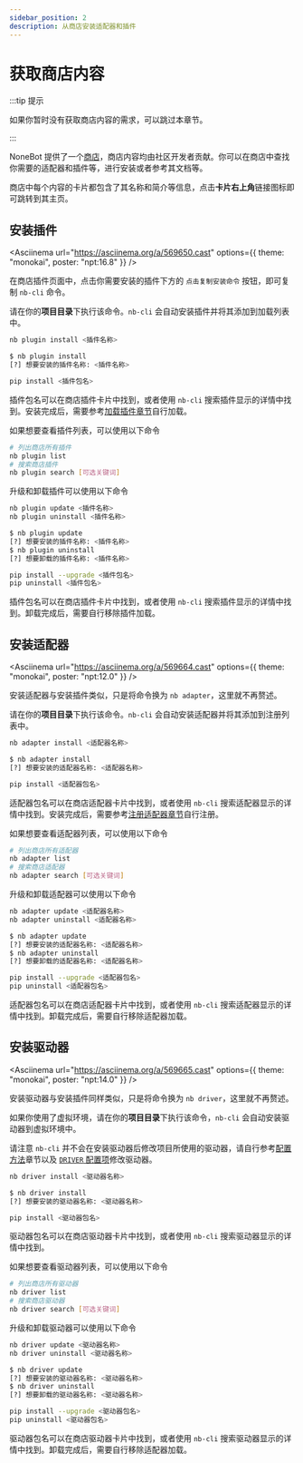 ```yaml
---
sidebar_position: 2
description: 从商店安装适配器和插件
---
```


# 获取商店内容


:::tip 提示

如果你暂时没有获取商店内容的需求，可以跳过本章节。

:::

NoneBot 提供了一个[商店](/store/plugins)，商店内容均由社区开发者贡献。你可以在商店中查找你需要的适配器和插件等，进行安装或者参考其文档等。

商店中每个内容的卡片都包含了其名称和简介等信息，点击**卡片右上角**链接图标即可跳转到其主页。

## 安装插件

<Asciinema
  url="https://asciinema.org/a/569650.cast"
  options={{ theme: "monokai", poster: "npt:16.8" }}
/>

在商店插件页面中，点击你需要安装的插件下方的 `点击复制安装命令` 按钮，即可复制 `nb-cli` 命令。

请在你的**项目目录**下执行该命令。`nb-cli` 会自动安装插件并将其添加到加载列表中。

<Tabs groupId="cli-install">
  <TabItem value="cli" label="使用命令" default>

```bash
nb plugin install <插件名称>
```

  </TabItem>
  <TabItem value="interactive" label="交互式安装">

```bash
$ nb plugin install
[?] 想要安装的插件名称: <插件名称>
```

  </TabItem>
  <TabItem value="pip" label="使用 pip">

```bash
pip install <插件包名>
```

插件包名可以在商店插件卡片中找到，或者使用 `nb-cli` 搜索插件显示的详情中找到。安装完成后，需要参考[加载插件章节](./create-plugin.md#加载插件)自行加载。

  </TabItem>
</Tabs>

如果想要查看插件列表，可以使用以下命令

```bash
# 列出商店所有插件
nb plugin list
# 搜索商店插件
nb plugin search [可选关键词]
```

升级和卸载插件可以使用以下命令

<Tabs groupId="cli-install">
  <TabItem value="cli" label="使用命令" default>

```bash
nb plugin update <插件名称>
nb plugin uninstall <插件名称>
```

  </TabItem>
  <TabItem value="interactive" label="交互式安装">

```bash
$ nb plugin update
[?] 想要安装的插件名称: <插件名称>
$ nb plugin uninstall
[?] 想要卸载的插件名称: <插件名称>
```

  </TabItem>
  <TabItem value="pip" label="使用 pip">

```bash
pip install --upgrade <插件包名>
pip uninstall <插件包名>
```

插件包名可以在商店插件卡片中找到，或者使用 `nb-cli` 搜索插件显示的详情中找到。卸载完成后，需要自行移除插件加载。

  </TabItem>
</Tabs>

## 安装适配器

<Asciinema
  url="https://asciinema.org/a/569664.cast"
  options={{ theme: "monokai", poster: "npt:12.0" }}
/>

安装适配器与安装插件类似，只是将命令换为 `nb adapter`，这里就不再赘述。

请在你的**项目目录**下执行该命令。`nb-cli` 会自动安装适配器并将其添加到注册列表中。

<Tabs groupId="cli-install">
  <TabItem value="cli" label="使用命令" default>

```bash
nb adapter install <适配器名称>
```

  </TabItem>
  <TabItem value="interactive" label="交互式安装">

```bash
$ nb adapter install
[?] 想要安装的适配器名称: <适配器名称>
```

  </TabItem>
  <TabItem value="pip" label="使用 pip">

```bash
pip install <适配器包名>
```

适配器包名可以在商店适配器卡片中找到，或者使用 `nb-cli` 搜索适配器显示的详情中找到。安装完成后，需要参考[注册适配器章节](../advanced/adapter.md#注册适配器)自行注册。

  </TabItem>
</Tabs>

如果想要查看适配器列表，可以使用以下命令

```bash
# 列出商店所有适配器
nb adapter list
# 搜索商店适配器
nb adapter search [可选关键词]
```

升级和卸载适配器可以使用以下命令

<Tabs groupId="cli-install">
  <TabItem value="cli" label="使用命令" default>

```bash
nb adapter update <适配器名称>
nb adapter uninstall <适配器名称>
```

  </TabItem>
  <TabItem value="interactive" label="交互式安装">

```bash
$ nb adapter update
[?] 想要安装的适配器名称: <适配器名称>
$ nb adapter uninstall
[?] 想要卸载的适配器名称: <适配器名称>
```

  </TabItem>
  <TabItem value="pip" label="使用 pip">

```bash
pip install --upgrade <适配器包名>
pip uninstall <适配器包名>
```

适配器包名可以在商店适配器卡片中找到，或者使用 `nb-cli` 搜索适配器显示的详情中找到。卸载完成后，需要自行移除适配器加载。

  </TabItem>
</Tabs>

## 安装驱动器

<Asciinema
  url="https://asciinema.org/a/569665.cast"
  options={{ theme: "monokai", poster: "npt:14.0" }}
/>

安装驱动器与安装插件同样类似，只是将命令换为 `nb driver`，这里就不再赘述。

如果你使用了虚拟环境，请在你的**项目目录**下执行该命令，`nb-cli` 会自动安装驱动器到虚拟环境中。

请注意 `nb-cli` 并不会在安装驱动器后修改项目所使用的驱动器，请自行参考[配置方法](../appendices/config.mdx)章节以及 [`DRIVER` 配置项](../appendices/config.mdx#driver)修改驱动器。

<Tabs groupId="cli-install">
  <TabItem value="cli" label="使用命令" default>

```bash
nb driver install <驱动器名称>
```

  </TabItem>
  <TabItem value="interactive" label="交互式安装">

```bash
$ nb driver install
[?] 想要安装的驱动器名称: <驱动器名称>
```

  </TabItem>
  <TabItem value="pip" label="使用 pip">

```bash
pip install <驱动器包名>
```

驱动器包名可以在商店驱动器卡片中找到，或者使用 `nb-cli` 搜索驱动器显示的详情中找到。

  </TabItem>
</Tabs>

如果想要查看驱动器列表，可以使用以下命令

```bash
# 列出商店所有驱动器
nb driver list
# 搜索商店驱动器
nb driver search [可选关键词]
```

升级和卸载驱动器可以使用以下命令

<Tabs groupId="cli-install">
  <TabItem value="cli" label="使用命令" default>

```bash
nb driver update <驱动器名称>
nb driver uninstall <驱动器名称>
```

  </TabItem>
  <TabItem value="interactive" label="交互式安装">

```bash
$ nb driver update
[?] 想要安装的驱动器名称: <驱动器名称>
$ nb driver uninstall
[?] 想要卸载的驱动器名称: <驱动器名称>
```

  </TabItem>
  <TabItem value="pip" label="使用 pip">

```bash
pip install --upgrade <驱动器包名>
pip uninstall <驱动器包名>
```

驱动器包名可以在商店驱动器卡片中找到，或者使用 `nb-cli` 搜索驱动器显示的详情中找到。卸载完成后，需要自行移除适配器加载。

  </TabItem>
</Tabs>
